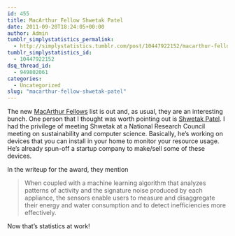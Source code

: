 ```yaml
---
id: 455
title: MacArthur Fellow Shwetak Patel
date: 2011-09-20T18:24:05+00:00
author: Admin
tumblr_simplystatistics_permalink:
  - http://simplystatistics.tumblr.com/post/10447922152/macarthur-fellow-shwetak-patel
tumblr_simplystatistics_id:
  - 10447922152
dsq_thread_id:
  - 949802061
categories:
  - Uncategorized
slug: "macarthur-fellow-shwetak-patel"
---
```

The new <a href="http://www.macfound.org/site/c.lkLXJ8MQKrH/b.7728991/k.12E8/Meet_the_2011_Fellows.htm" target="_blank">MacArthur Fellows</a> list is out and, as usual, they are an interesting bunch. One person that I thought was worth pointing out is <a href="http://www.macfound.org/site/c.lkLXJ8MQKrH/b.7730995/k.96C7/Shwetak_Patel.htm" target="_blank">Shwetak Patel</a>. I had the privilege of meeting Shwetak at a National Research Council meeting on sustainability and computer science. Basically, he&#8217;s working on devices that you can install in your home to monitor your resource usage. He&#8217;s already spun-off a startup company to make/sell some of these devices. 

In the writeup for the award, they mention

> <span>When coupled with a machine learning algorithm that analyzes patterns of activity and the signature noise produced by each appliance, the sensors enable users to measure and disaggregate their energy and water consumption and to detect inefficiencies more effectively.</span>

<span>Now that&#8217;s statistics at work!</span>
